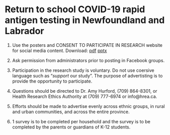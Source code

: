 # Return to school COVID-19 rapid antigen testing in Newfoundland and Labrador {-}

1. Use the posters and CONSENT TO PARTICIPATE IN RESEARCH website for social media content. Download: [pdf](https://github.com/ahurford/website/blob/main/figures/School_Test_Poster.pdf) [pptx](https://github.com/ahurford/website/blob/main/figures/School_Test_Poster.pptx)

2. Ask permission from administrators prior to posting in Facebook groups.

3. Participation in the research study is voluntary. Do not use coersive language such as "_support_ our study". The purpose of advertisting is to provide the opportunity to participate.

4. Questions should be directed to Dr. Amy Hurford, (709) 864-8301, or Health Research Ethics Authority at (709) 777-6974 or info@hrea.ca.

5. Efforts should be made to advertise evenly across ethnic groups, in rural and urban communities, and across the entire province.

6. 1 survey is to be completed per household and the survey is to be completed by the parents or guardians of K-12 students.



